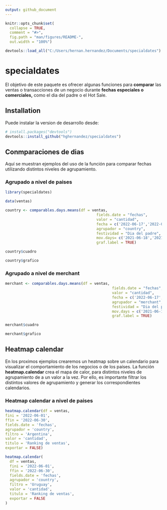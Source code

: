 ```yaml
---
output: github_document
---
```


<!-- README.md is generated from README.Rmd. Please edit that file -->

```r
knitr::opts_chunk$set(
  collapse = TRUE,
  comment = "#>",
  fig.path = "man/figures/README-",
  out.width = "100%")
```

```r

devtools::load_all("C:/Users/hernan.hernandez/Documents/specialdates")

```


# specialdates

<!-- badges: start -->

<!-- badges: end -->

El objetivo de este paquete es ofrecer algunas funciones para **comparar** las ventas o transacciones de un negocio durante **fechas especiales o comerciales,** como el dia del padre o el Hot Sale.

## Installation

Puede instalar la version de desarrollo desde:

```r
# install.packages("devtools")
devtools::install_github("hghernandez/specialdates")
```

## Conmparaciones de dias

Aquí se muestran ejemplos del uso de la función para comparar fechas utilizando distintos niveles de agrupamiento.

### Agrupado a nivel de paises

```r
library(specialdates)

data(ventas)

country <- comparables.days.means(df = ventas,
                                         fields.date = "fechas",
                                         valor = "cantidad",
                                         fecha = c('2022-06-17','2022-06-19'),
                                         agrupador = "country",
                                         festividad = "Dia del padre",
                                         mov.days= c('2021-06-18','2021-06-20'),
                                         graf.label = TRUE)

country$cuadro

country$grafico
```

### Agrupado a nivel de merchant

```r
merchant <- comparables.days.means(df = ventas,
                                                fields.date = "fechas",
                                                valor = "cantidad",
                                                fecha = c('2022-06-17','2022-06-19'),
                                                agrupador = "merchant",
                                                festividad = "Dia del padre",
                                                mov.days = c('2021-06-18','2021-06-20'),
                                                graf.label = TRUE)

merchant$cuadro

merchant$grafico

```

## Heatmap calendar

En los proximos ejemplos crearemos un heatmap sobre un calendario para visualizar el comportamiento de los negocios o de los países.
La función __heatmap.calendar__ crea el mapa de calor, para distintos niveles de agrupamiento de a un valor a la vez. Por ello, es importante filtrar los distintos valores de agrupamiento y generar los correspondientes calendarios.

### Heatmap calendar a nivel de paises

```r
heatmap.calendar(df = ventas,
fini = '2022-06-01',
ffin = '2022-06-30',
fields.date = 'fechas',
agrupador = 'country',
filtro = 'Argentina',
valor = 'cantidad',
titulo = 'Ranking de ventas',
exportar = FALSE)

```

```r

heatmap.calendar(
  df = ventas,
  fini = '2022-06-01',
  ffin = '2022-06-30',
  fields.date = 'fechas',
  agrupador = 'country',
  filtro = 'Uruguay',
  valor = 'cantidad',
  titulo = 'Ranking de ventas',
  exportar = FALSE
)

```

